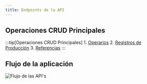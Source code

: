 ```yaml
---
title: Endpoints de la API
---
```

## Operaciones CRUD Principales

:::tip[Operaciones CRUD Principales]
    1. [Operarios](/api/operarios)
    2. [Registros de Producción](/api/registros_produccion)
    3. [Referencias](/api/referencias)
:::

## Flujo de la aplicación

![Flujo de las API's](../../../assets/svg/almacenarDatos.svg)


